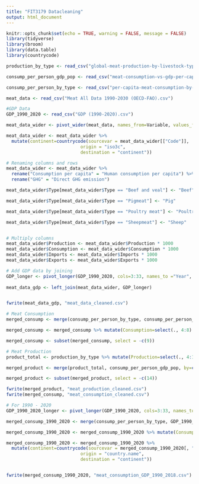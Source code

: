 ---
title: "FIT3179 Datacleaning"
output: html_document
---

```{r setup, include=FALSE}
knitr::opts_chunk$set(echo = TRUE, warning = FALSE, message = FALSE)
library(tidyverse)
library(broom)
library(data.table)
library(countrycode)

production_by_type <- read_csv("global-meat-production-by-livestock-type.csv")

consump_per_person_gdp_pop <- read_csv("meat-consumption-vs-gdp-per-capita.csv")

consump_per_person_by_type <- read_csv("per-capita-meat-consumption-by-type-kilograms-per-year.csv")

meat_data <- read_csv("Meat All Data 1990-2030 (OECD-FAO).csv")

#GDP Data
GDP_1990_2020 <- read_csv("GDP (1990-2020).csv")


```

```{r}
meat_data_wider <- pivot_wider(meat_data, names_from=Variable, values_from=Value)

meat_data_wider <- meat_data_wider %>%
  mutate(continent=countrycode(sourcevar = meat_data_wider[["Code"]],
                            origin = "iso3c",
                            destination = "continent"))

# Renaming columns and rows
meat_data_wider <- meat_data_wider %>%
  rename("Consumption per capita" = "Human consumption per capita") %>%
  rename("GHG" = "Direct GHG emission")

meat_data_wider$Type[meat_data_wider$Type == "Beef and veal"] <- "Beef"

meat_data_wider$Type[meat_data_wider$Type == "Pigmeat"] <- "Pig"

meat_data_wider$Type[meat_data_wider$Type == "Poultry meat"] <- "Poultry"

meat_data_wider$Type[meat_data_wider$Type == "Sheepmeat"] <- "Sheep"


# Multiply columns
meat_data_wider$Production <- meat_data_wider$Production * 1000
meat_data_wider$Consumption <- meat_data_wider$Consumption * 1000
meat_data_wider$Imports <- meat_data_wider$Imports * 1000
meat_data_wider$Exports <- meat_data_wider$Exports * 1000

# Add GDP data by joining
GDP_longer <- pivot_longer(GDP_1990_2020, cols=3:33, names_to ="Year", values_to="GDP per capita", names_transform=list(Year = as.numeric))
  
meat_data_gdp <- left_join(meat_data_wider, GDP_longer)


fwrite(meat_data_gdp, "meat_data_cleaned.csv")

```

```{r, echo=FALSE}
# Meat Consumption
merged_consump <- merge(consump_per_person_by_type, consump_per_person_gdp_pop, by=c("Entity", "Code", "Year"))

merged_consump <- merged_consump %>% mutate(Consumption=select(., 4:8) %>% rowSums(na.rm=TRUE))

merged_consump <- subset(merged_consump, select = -c(9))

# Meat Production
product_total <- production_by_type %>% mutate(Production=select(., 4:12) %>% rowSums(na.rm=TRUE))

merged_product <- merge(product_total, consump_per_person_gdp_pop, by=c("Entity", "Code", "Year"))

merged_product <- subset(merged_product, select = -c(14))

fwrite(merged_product, "meat_production_cleaned.csv")
fwrite(merged_consump, "meat_consumption_cleaned.csv")

```

```{r}
# For 1990 - 2020
GDP_1990_2020_longer <- pivot_longer(GDP_1990_2020, cols=3:33, names_to ="Year", values_to="GDP per capita")

merged_consump_1990_2020 <- merge(consump_per_person_by_type, GDP_1990_2020_longer, by=c("Entity", "Code", "Year")) 

merged_consump_1990_2020 <- merged_consump_1990_2020 %>% mutate(Consumption=select(., 4:8) %>% rowSums(na.rm=TRUE))

merged_consump_1990_2020 <- merged_consump_1990_2020 %>%
  mutate(continent=countrycode(sourcevar = merged_consump_1990_2020[, "Entity"],
                            origin = "country.name",
                            destination = "continent"))


fwrite(merged_consump_1990_2020, "meat_consumption_GDP_1990_2018.csv")
```



